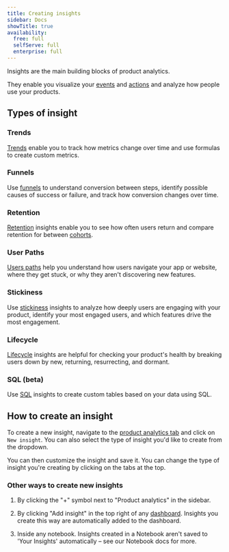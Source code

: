 ```yaml
---
title: Creating insights
sidebar: Docs
showTitle: true
availability:
  free: full
  selfServe: full
  enterprise: full
---
```




Insights are the main building blocks of product analytics. 

They enable you visualize your [events](/docs/data/events) and [actions](/docs/data/actions) and analyze how people use your products.

## Types of insight

### Trends

<ProductScreenshot
  imageLight={ImgTrendsLight} 
  imageDark={ImgTrendsDark} 
  alt="Trends insight" 
  classes="rounded"
/>

[Trends](/docs/product-analytics/trends) enable you to track how metrics change over time and use formulas to create custom metrics.

### Funnels

<ProductScreenshot
  imageLight={ImgFunnelLight} 
  imageDark={ImgFunnelDark} 
  alt="Funnels insight" 
  classes="rounded"
/>

Use [funnels](/docs/user-guides/funnels) to understand conversion between steps, identify possible causes of success or failure, and track how conversion changes over time.

### Retention

<ProductScreenshot
  imageLight={ImgRetentionLight} 
  imageDark={ImgRetentionDark} 
  alt="Retention insight" 
  classes="rounded"
/>

[Retention](/docs/user-guides/retention) insights enable you to see how often users return and compare retention for between [cohorts](/docs/data/cohorts).

### User Paths

<ProductScreenshot
  imageLight={ImgUserPathsLight} 
  imageDark={ImgUserPathsDark} 
  alt="User paths insight" 
  classes="rounded"
/>

[Users paths](/docs/user-guides/paths) help you understand how users navigate your app or website, where they get stuck, or why they aren't discovering new features.

### Stickiness

<ProductScreenshot
  imageLight={ImgStickinessLight} 
  imageDark={ImgStickinessDark} 
  alt="Stickiness insight" 
  classes="rounded"
/>

Use [stickiness](/docs/product-analytics/stickiness) insights to analyze how deeply users are engaging with your product, identify your most engaged users, and which features drive the most engagement.

### Lifecycle

<ProductScreenshot
  imageLight={ImgLifecycleLight} 
  imageDark={ImgLifecycleDark} 
  alt="Lifecycle insight" 
  classes="rounded"
/>

[Lifecycle](/docs/user-guides/lifecycle) insights are helpful for checking your product's health by breaking users down by new, returning, resurrecting, and dormant.

### SQL (beta)

<ProductScreenshot
  imageLight={ImgSQLLight} 
  imageDark={ImgSQLDark} 
  alt="SQL insight" 
  classes="rounded"
/>

Use [SQL](/docs/product-analytics/sql) insights to create custom tables based on your data using SQL.

## How to create an insight

To create a new insight, navigate to the [product analytics tab](https://us.posthog.com/insights) and click on `New insight`. You can also select the type of insight you'd like to create from the dropdown.

<ProductVideo
  videoLight={NewInsightLight} 
  videoDark={NewInsightDark} 
  classes="rounded"
/>

You can then customize the insight and save it. You can change the type of insight you're creating by clicking on the tabs at the top.

### Other ways to create new insights

1. By clicking the "+" symbol next to "Product analytics" in the sidebar.

2. By clicking "Add insight" in the top right of any [dashboard](/docs/product-analytics/dashboards). Insights you create this way are automatically added to the dashboard.

3. Inside any notebook. Insights created in a Notebook aren't saved to 'Your Insights' automatically – see our Notebook docs for more.
